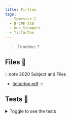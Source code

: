 ```yaml
---
title: Firtree
tags:
  - Semester-2
  - B-CPE-210
  - Duo_Stumpers
  - TicTacToe
---
```

> Timeline: ?


## Files 📂

:::note 2020 Subject and Files
- [tictactoe.pdf](https://github.com/Studio-17/Epitech-Subjects/raw/main/Semester-2/B-CPE-210/Duo_Stumpers/TicTacToe/tictactoe.pdf)
:::

## Tests 🤖
<details>
  <summary>Toggle to see the tests</summary>
  <div>
Yo
  </div>
</details>

